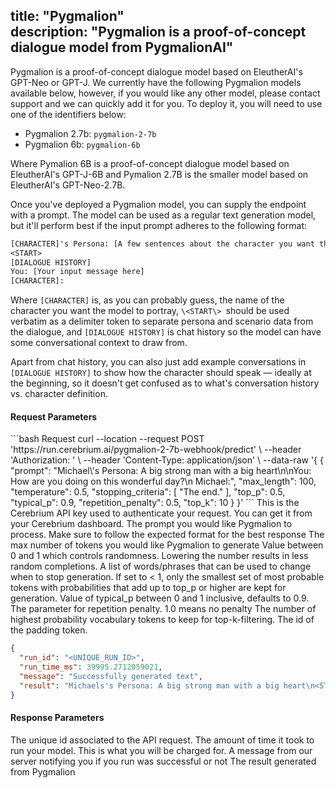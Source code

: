 title: "Pygmalion"  
description: "Pygmalion is a proof-of-concept dialogue model from PygmalionAI"
---

Pygmalion is a proof-of-concept dialogue model based on EleutherAI's GPT-Neo or GPT-J. We currently have the following Pygmalion models available below, however, if you would like any other model, please contact support and we can quickly add it for you. To deploy it, you will need to use one of the identifiers below:

- Pygmalion 2.7b: `pygmalion-2-7b`
- Pygmalion 6b: `pygmalion-6b`

Where Pymalion 6B is a proof-of-concept dialogue model based on EleutherAI's GPT-J-6B and Pymalion 2.7B is the smaller model based on EleutherAI's GPT-Neo-2.7B.

Once you've deployed a Pygmalion model, you can supply the endpoint with a prompt. The model can be used as a regular text generation model, but it'll perform best if the input prompt adheres to the following format:

```txt
[CHARACTER]'s Persona: [A few sentences about the character you want the model to play]
<START>
[DIALOGUE HISTORY]
You: [Your input message here]
[CHARACTER]:
```

Where `[CHARACTER]` is, as you can probably guess, the name of the character you want the model to portray, `\<START\> `should be used verbatim as a delimiter token to separate persona and scenario data from the dialogue, and `[DIALOGUE HISTORY]` is chat history so the model can have some conversational context to draw from.

Apart from chat history, you can also just add example conversations in `[DIALOGUE HISTORY]` to show how the character should speak — ideally at the beginning, so it doesn't get confused as to what's conversation history vs. character definition.

#### Request Parameters

<RequestExample>
```bash Request
  curl --location --request POST 'https://run.cerebrium.ai/pygmalion-2-7b-webhook/predict' \
      --header 'Authorization: <API_KEY>' \
      --header 'Content-Type: application/json' \
      --data-raw '{
        {
            "prompt": "Michael\'s Persona: A big strong man with a big heart\n<START>\nYou: How are you doing on this wonderful day?\n Michael:",
            "max_length": 100,
            "temperature": 0.5,
            "stopping_criteria": [
                "The end."
            ],
            "top_p": 0.5,
            "typical_p": 0.9,
            "repetition_penalty": 0.5,
            "top_k": 10
        }
    }'
```
</RequestExample>

<ParamField header="Authorization" type="string" required>
  This is the Cerebrium API key used to authenticate your request. You can get it from your Cerebrium dashboard.
</ParamField>
<ParamField body="prompt" type="string" required>
   The prompt you would like Pygmalion to process. Make sure to follow the expected format for the best response
</ParamField>
<ParamField body="max_length" type="string" optional>
   The max number of tokens you would like Pygmalion to generate
</ParamField>
<ParamField body="temperature" type="string" optional>
   Value between 0 and 1 which controls randomness. Lowering the number results in less random completions.
</ParamField>
<ParamField body="stopping_criteria" type="list" optional>
   A list of words/phrases that can be used to change when to stop generation.
</ParamField>
<ParamField body="top_p" type="float" optional>
  If set to < 1, only the smallest set of most probable tokens with probabilities that add up to top_p or higher are kept for generation.
</ParamField>
<ParamField body="typical_p" type="float" optional>
  Value of typical_p between 0 and 1 inclusive, defaults to 0.9.
</ParamField>
<ParamField body="repetition_penalty" type="float" optional>
  The parameter for repetition penalty. 1.0 means no penalty
</ParamField>
<ParamField body="top_k" type="float" optional>
  The number of highest probability vocabulary tokens to keep for top-k-filtering.
</ParamField>
<ParamField body="pad_token_id" type="integer" optional>
  The id of the padding token.
</ParamField>

<ResponseExample>

```json Response
{
  "run_id": "<UNIQUE_RUN_ID>",
  "run_time_ms": 39995.2712059021,
  "message": "Successfully generated text",
  "result": "Michaels's Persona: A big strong man with a big heart\n<START>\nYou: How are you doing on this wonderful day?\n Michael: Oh, this is a wonderful day! It's the perfect kind of day to be in love... I'm going to walk around, wearing a sweater and jeans today. I want to show you my strength and my love for you. Oh, I'm just wonderful."
}
```

</ResponseExample>

#### Response Parameters

<ResponseField name="run_id" type="string" required>
  The unique id associated to the API request.
</ResponseField>
<ResponseField name="run_time_ms" type="string" required>
  The amount of time it took to run your model. This is what you will be charged
  for.
</ResponseField>
<ResponseField name="message" type="string" required>
  A message from our server notifying you if you run was successful or not
</ResponseField>
<ResponseField name="result" type="string" required>
  The result generated from Pygmalion
</ResponseField>
